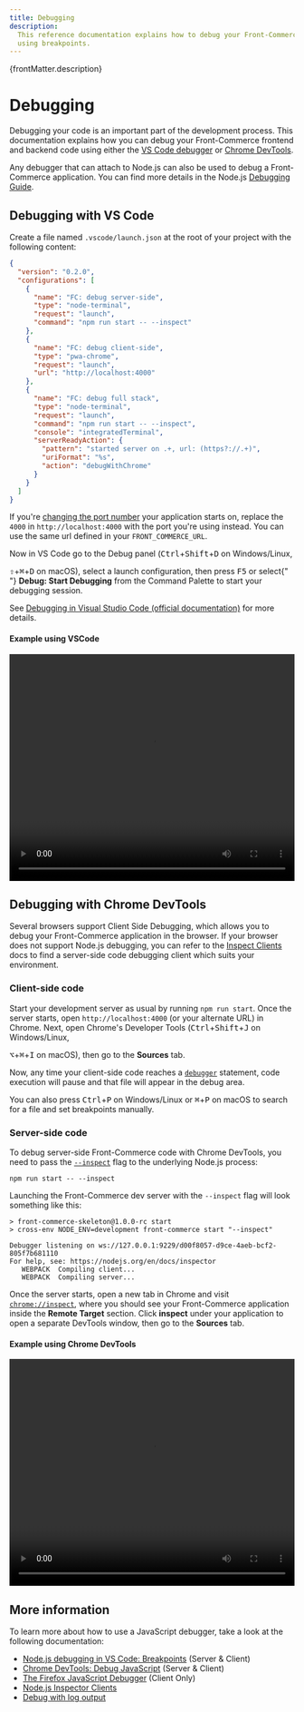 ```yaml
---
title: Debugging
description:
  This reference documentation explains how to debug your Front-Commerce app
  using breakpoints.
---
```


<p>{frontMatter.description}</p>

# Debugging

Debugging your code is an important part of the development process. This
documentation explains how you can debug your Front-Commerce frontend and
backend code using either the
[VS Code debugger](https://code.visualstudio.com/docs/editor/debugging) or
[Chrome DevTools](https://developers.google.com/web/tools/chrome-devtools).

Any debugger that can attach to Node.js can also be used to debug a
Front-Commerce application. You can find more details in the Node.js
[Debugging Guide](https://nodejs.org/en/docs/guides/debugging-getting-started/).

## Debugging with VS Code

Create a file named `.vscode/launch.json` at the root of your project with the
following content:

```json
{
  "version": "0.2.0",
  "configurations": [
    {
      "name": "FC: debug server-side",
      "type": "node-terminal",
      "request": "launch",
      "command": "npm run start -- --inspect"
    },
    {
      "name": "FC: debug client-side",
      "type": "pwa-chrome",
      "request": "launch",
      "url": "http://localhost:4000"
    },
    {
      "name": "FC: debug full stack",
      "type": "node-terminal",
      "request": "launch",
      "command": "npm run start -- --inspect",
      "console": "integratedTerminal",
      "serverReadyAction": {
        "pattern": "started server on .+, url: (https?://.+)",
        "uriFormat": "%s",
        "action": "debugWithChrome"
      }
    }
  ]
}
```

If you're [changing the port number](/docs/reference/environment-variables#host)
your application starts on, replace the `4000` in `http://localhost:4000` with
the port you're using instead. You can use the same url defined in your
`FRONT_COMMERCE_URL`.

Now in VS Code go to the Debug panel
(<kbd>Ctrl</kbd>+<kbd>Shift</kbd>+<kbd>D</kbd> on Windows/Linux,

<p>
  <kbd>⇧</kbd>+<kbd>⌘</kbd>+<kbd>D</kbd> on macOS), select a launch
  configuration, then press <kbd>F5</kbd> or select{" "}
  <b>Debug: Start Debugging</b> from the Command Palette to start your debugging
  session.
</p>

See
[Debugging in Visual Studio Code (official documentation)](https://code.visualstudio.com/docs/editor/debugging)
for more details.

#### Example using VSCode

<video width="100%" height="400" controls className="video video-cover">
  <source src="/assets/debugging/vscode.mp4" type="video/mp4" />
  Your browser does not support the video tag.
</video>

## Debugging with Chrome DevTools

Several browsers support Client Side Debugging, which allows you to debug your
Front-Commerce application in the browser. If your browser does not support
Node.js debugging, you can refer to the
[Inspect Clients](https://nodejs.org/en/docs/guides/debugging-getting-started/#inspector-clients)
docs to find a server-side code debugging client which suits your environment.

### Client-side code

Start your development server as usual by running `npm run start`. Once the
server starts, open `http://localhost:4000` (or your alternate URL) in Chrome.
Next, open Chrome's Developer Tools
(<kbd>Ctrl</kbd>+<kbd>Shift</kbd>+<kbd>J</kbd> on Windows/Linux,

<kbd>⌥</kbd>+<kbd>⌘</kbd>+<kbd>I</kbd> on macOS), then go to the <b>Sources</b> tab.

Now, any time your client-side code reaches a
[`debugger`](https://developer.mozilla.org/en-US/docs/Web/JavaScript/Reference/Statements/debugger)
statement, code execution will pause and that file will appear in the debug
area.

<p>
  You can also press <kbd>Ctrl</kbd>+<kbd>P</kbd> on Windows/Linux or
  <kbd>⌘</kbd>+<kbd>P</kbd> on macOS to search for a file and set breakpoints manually.
</p>

### Server-side code

To debug server-side Front-Commerce code with Chrome DevTools, you need to pass
the [`--inspect`](https://nodejs.org/api/cli.html#cli_inspect_host_port) flag to
the underlying Node.js process:

```shell
npm run start -- --inspect
```

Launching the Front-Commerce dev server with the `--inspect` flag will look
something like this:

```shell
> front-commerce-skeleton@1.0.0-rc start
> cross-env NODE_ENV=development front-commerce start "--inspect"

Debugger listening on ws://127.0.0.1:9229/d00f8057-d9ce-4aeb-bcf2-805f7b681110
For help, see: https://nodejs.org/en/docs/inspector
   WEBPACK  Compiling client...
   WEBPACK  Compiling server...
```

Once the server starts, open a new tab in Chrome and visit
[`chrome://inspect`](chrome://inspect), where you should see your Front-Commerce
application inside the **Remote Target** section. Click **inspect** under your
application to open a separate DevTools window, then go to the **Sources** tab.

#### Example using Chrome DevTools

<video width="100%" height="400" controls className="video video-cover">
  <source src="/assets/debugging/chrome-devtools.mp4" type="video/mp4" />
  Your browser does not support the video tag.
</video>

## More information

To learn more about how to use a JavaScript debugger, take a look at the
following documentation:

- [Node.js debugging in VS Code: Breakpoints](https://code.visualstudio.com/docs/nodejs/nodejs-debugging#_breakpoints)
  (Server & Client)
- [Chrome DevTools: Debug JavaScript](https://developers.google.com/web/tools/chrome-devtools/javascript)
  (Server & Client)
- [The Firefox JavaScript Debugger](https://firefox-source-docs.mozilla.org/devtools-user/debugger/index.html)
  (Client Only)
- [Node.js Inspector Clients](https://nodejs.org/en/docs/guides/debugging-getting-started/#inspector-clients)
- [Debug with log output](/docs/reference/environment-variables#debugging)
